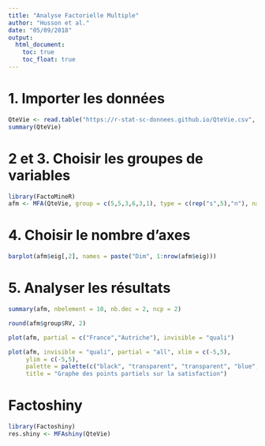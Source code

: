 ---
title: "Analyse Factorielle Multiple"
author: "Husson et al."
date: "05/09/2018"
output:
  html_document:
    toc: true
    toc_float: true 
---

# 1. Importer les données

```{r}
QteVie <- read.table("https://r-stat-sc-donnees.github.io/QteVie.csv", header = TRUE, sep = ";", quote = "", check.names = FALSE, row.names = 1, fileEncoding = "latin1")
summary(QteVie)
```



# 2 et 3. Choisir les groupes de variables

```{r,message=FALSE,warning=FALSE}
library(FactoMineR)
afm <- MFA(QteVie, group = c(5,5,3,6,3,1), type = c(rep("s",5),"n"), name.group = c("Bien-être matériel","Emploi","Satisfaction","Santé et sécurité","Enseignement","Région"), num.group.sup = 6)
```

# 4. Choisir le nombre d’axes

```{r,fig.width=6,fig.height=5}
barplot(afm$eig[,2], names = paste("Dim", 1:nrow(afm$eig)))
```

# 5. Analyser les résultats

```{r,message=FALSE,warning=FALSE}
summary(afm, nbelement = 10, nb.dec = 2, ncp = 2)
```

```{r,message=FALSE,warning=FALSE}
round(afm$group$RV, 2)
```


```{r,message=FALSE,warning=FALSE}
plot(afm, partial = c("France","Autriche"), invisible = "quali")
```

```{r,message=FALSE,warning=FALSE}
plot(afm, invisible = "quali", partial = "all", xlim = c(-5,5),
     ylim = c(-5,5), 
     palette = palette(c("black", "transparent", "transparent", "blue", "transparent", "transparent")),
     title = "Graphe des points partiels sur la satisfaction")
```


# Factoshiny

```{r,message=FALSE,warning=FALSE, eval = FALSE}
library(Factoshiny)
res.shiny <- MFAshiny(QteVie)
```



